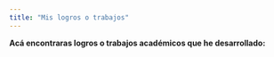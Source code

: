 ```yaml
---
title: "Mis logros o trabajos"
---
```


**Acá encontraras logros o trabajos académicos que he desarrollado:**